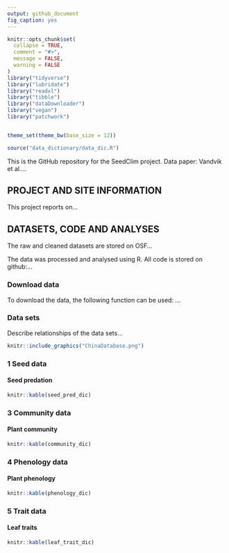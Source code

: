 ```yaml
---
output: github_document
fig_caption: yes
---
```


<style>
p.caption {
  font-size: 0.8em;
}
</style>

```r
knitr::opts_chunk$set(
  collapse = TRUE,
  comment = "#>",
  message = FALSE,
  warning = FALSE
)
library("tidyverse")
library("lubridate")
library("readxl")
library("tibble")
library("dataDownloader")
library("vegan")
library("patchwork")


theme_set(theme_bw(base_size = 12))

source("data_dictionary/data_dic.R")

```

This is the GitHub repository for the SeedClim project.
Data paper: Vandvik et al....

## PROJECT AND SITE INFORMATION
This project reports on...



## DATASETS, CODE AND ANALYSES
The raw and cleaned datasets are stored on OSF...

The data was processed and analysed using R. All code is stored on github:...

### Download data
To download the data, the following function can be used: ...


### Data sets
Describe relationships of the data sets...

```r
knitr::include_graphics("ChinaDatabase.png")
```

### 1 Seed data

#### Seed predation

```r
knitr::kable(seed_pred_dic)
```

### 3 Community data

#### Plant community 

```r
knitr::kable(community_dic)
```


### 4 Phenology data

#### Plant phenology 

```r
knitr::kable(phenology_dic)
```


### 5 Trait data

#### Leaf traits

```r
knitr::kable(leaf_trait_dic)
```

